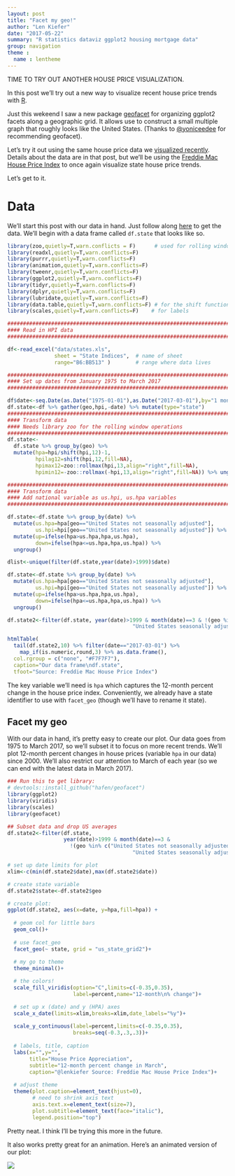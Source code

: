 ```yaml
---
layout: post
title: "Facet my geo!"
author: "Len Kiefer"
date: "2017-05-22"
summary: "R statistics dataviz ggplot2 housing mortgage data"
group: navigation
theme :
  name : lentheme
---
```


TIME TO TRY OUT ANOTHER HOUSE PRICE VISUALIZATION.

In this post we'll try out a new way to visualize recent house price trends with [R](https://www.r-project.org/). 

Just this wekeend I saw a new package [geofacet](https://github.com/hafen/geofacet) for organizing ggplot2 facets along a geographic grid. It allows use to construct a small multiple graph that roughly looks like the United States. (Thanks to [@yoniceedee](https://twitter.com/yoniceedee) for recommending geofacet). 

Let's try it out using the same house price data we [visualized recently]({% post_url 2017-05-18-state-hpa %}). Details about the data are in that post, but we'll be using the [Freddie Mac House Price Index](http://www.freddiemac.com/finance/house_price_index.html) to once again visualize state house price trends.

Let's get to it.

# Data

We'll start this post with our data in hand. Just follow along [here]({% post_url 2017-05-18-state-hpa %}) to get the data.  We'll begin with a data frame called `df.state` that looks like so.

```r
library(zoo,quietly=T,warn.conflicts = F)      # used for rolling window operations
library(readxl,quietly=T,warn.conflicts=F)
library(purrr,quietly=T,warn.conflicts=F)
library(animation,quietly=T,warn.conflicts=F)
library(tweenr,quietly=T,warn.conflicts=F)
library(ggplot2,quietly=T,warn.conflicts=F)
library(tidyr,quietly=T,warn.conflicts=F)
library(dplyr,quietly=T,warn.conflicts=F)
library(lubridate,quietly=T,warn.conflicts=F)
library(data.table,quietly=T,warn.conflicts=F) # for the shift function
library(scales,quietly=T,warn.conflicts=F)    # for labels

###############################################################################
#### Read in HPI data  
###############################################################################

df<-read_excel("data/states.xls", 
               sheet = "State Indices",  # name of sheet
               range="B6:BB513" )        # range where data lives

###############################################################################
#### Set up dates from January 1975 to March 2017
###############################################################################

df$date<-seq.Date(as.Date("1975-01-01"),as.Date("2017-03-01"),by="1 month")
df.state<-df %>% gather(geo,hpi,-date) %>% mutate(type="state")
###############################################################################
#### Transform data
#### Needs library zoo for the rolling window operations
###############################################################################
df.state<-
  df.state %>% group_by(geo) %>% 
  mutate(hpa=hpi/shift(hpi,12)-1,
         hpilag12=shift(hpi,12,fill=NA),
         hpimax12=zoo::rollmax(hpi,13,align="right",fill=NA),
         hpimin12=-zoo::rollmax(-hpi,13,align="right",fill=NA)) %>% ungroup()

###############################################################################
#### Transform data
#### Add national variable as us.hpi, us.hpa variables
###############################################################################

df.state<-df.state %>% group_by(date) %>% 
  mutate(us.hpa=hpa[geo=="United States not seasonally adjusted"],
         us.hpi=hpi[geo=="United States not seasonally adjusted"]) %>%
  mutate(up=ifelse(hpa>us.hpa,hpa,us.hpa),
         down=ifelse(hpa<=us.hpa,hpa,us.hpa)) %>% 
  ungroup()

dlist<-unique(filter(df.state,year(date)>1999)$date)

df.state<-df.state %>% group_by(date) %>% 
  mutate(us.hpa=hpa[geo=="United States not seasonally adjusted"],
         us.hpi=hpi[geo=="United States not seasonally adjusted"]) %>%
  mutate(up=ifelse(hpa>us.hpa,hpa,us.hpa),
         down=ifelse(hpa<=us.hpa,hpa,us.hpa)) %>% 
  ungroup()

df.state2<-filter(df.state, year(date)>1999 & month(date)==3 & !(geo %in% c("United States not seasonally adjusted",
                                        "United States seasonally adjusted" )))

htmlTable(
  tail(df.state2,10) %>% filter(date=="2017-03-01") %>%
    map_if(is.numeric,round,3) %>% as.data.frame(),
  col.rgroup = c("none", "#F7F7F7"),
  caption="Our data frame\ndf.state",
  tfoot="Source: Freddie Mac House Price Index")

```

The key variable we'll need is `hpa` which captures the 12-month percent change in the house price index. Conveniently, we already have a state identifier to use with `facet_geo` (though we'll have to rename it state).

## Facet my geo

With our data in hand, it's pretty easy to create our plot.  Our data goes from 1975 to March 2017, so we'll subset it to focus on more recent trends.  We'll plot 12-month percent changes in house prices (variable `hpa` in our data) since 2000. We'll also restrict our attention to March of each year (so we can end with the latest data in March 2017).

```r
### Run this to get library: 
# devtools::install_github("hafen/geofacet")
library(ggplot2)
library(viridis)
library(scales)
library(geofacet)

## Subset data and drop US averages
df.state2<-filter(df.state, 
                  year(date)>1999 & month(date)==3 & 
                    !(geo %in% c("United States not seasonally adjusted",
                                        "United States seasonally adjusted" )))

# set up date limits for plot
xlim<-c(min(df.state2$date),max(df.state2$date))

# create state variable
df.state2$state<-df.state2$geo

# create plot:
ggplot(df.state2, aes(x=date, y=hpa,fill=hpa)) +
  
  # geom col for little bars
  geom_col()+
  
  # use facet_geo
  facet_geo(~ state, grid = "us_state_grid2")+
  
  # my go to theme
  theme_minimal()+

  # the colors!
  scale_fill_viridis(option="C",limits=c(-0.35,0.35),
                     label=percent,name="12-month\n% change")+

  # set up x (date) and y (HPA) axes
  scale_x_date(limits=xlim,breaks=xlim,date_labels="%y")+
    
  scale_y_continuous(label=percent,limits=c(-0.35,0.35),
                     breaks=seq(-0.3,.3,.3))+
  
  # labels, title, caption
  labs(x="",y="",
       title="House Price Appreciation",
       subtitle="12-month percent change in March",
       caption="@lenkiefer Source: Freddie Mac House Price Index")+
  
  # adjust theme
  theme(plot.caption=element_text(hjust=0),
        # need to shrink axis text
        axis.text.x=element_text(size=7), 
        plot.subtitle=element_text(face="italic"),
        legend.position="top")


```

Pretty neat.  I think I'll be trying this more in the future.

It also works pretty great for an animation. Here's an animated version of our plot:

<img src="{{ site.url}}/img/charts_may_22_2017/geo facet hpa 05 22 2017.gif" >

